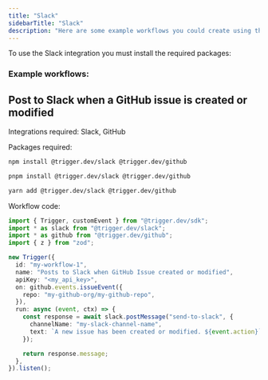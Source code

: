 ```yaml
---
title: "Slack"
sidebarTitle: "Slack"
description: "Here are some example workflows you could create using the Slack integration."
---
```


To use the Slack integration you must install the required packages:

### Example workflows:
## Post to Slack when a GitHub issue is created or modified

Integrations required: Slack, GitHub

Packages required:
<Tabs>
  <Tab title="npm">

```bash
npm install @trigger.dev/slack @trigger.dev/github
```

  </Tab>
  <Tab title="pnpm">

```bash
pnpm install @trigger.dev/slack @trigger.dev/github
```

  </Tab>
  <Tab title="yarn">

```bash
yarn add @trigger.dev/slack @trigger.dev/github
```

  </Tab>
</Tabs>

Workflow code:


```ts
import { Trigger, customEvent } from "@trigger.dev/sdk";
import * as slack from "@trigger.dev/slack";
import * as github from "@trigger.dev/github";
import { z } from "zod";

new Trigger({
  id: "my-workflow-1",
  name: "Posts to Slack when GitHub Issue created or modified",
  apiKey: "<my_api_key>",
  on: github.events.issueEvent({
    repo: "my-github-org/my-github-repo",
  }),
  run: async (event, ctx) => {
    const response = await slack.postMessage("send-to-slack", {
      channelName: "my-slack-channel-name",
      text: `A new issue has been created or modified. ${event.action}`,
    });

    return response.message;
  },
}).listen();
```

